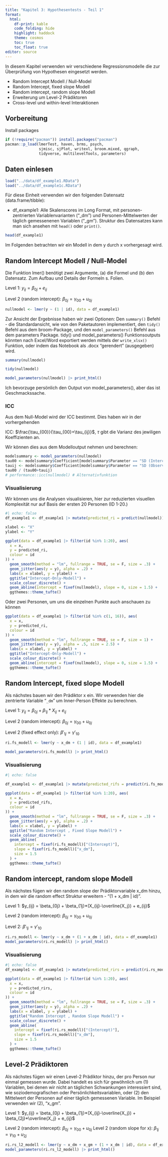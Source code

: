 ```yaml
---
title: "Kapitel 3: Hypothesentests - Teil 1"
format:
  html:
    df-print: kable
    code_folding: hide
    highlight: haddock
    theme: cosmos
    toc: true
    toc_float: true
editor: source
---
```


In diesem Kapitel verwenden wir verschiedene Regressionsmodelle die zur Überprüfung von Hypothesen eingesetzt werden.


- Random Intercept Modell / Null-Model
- Random Intercept, fixed slope Modell
- Random intercept, random slope Modell
- Erweiterung um Level-2 Prädiktoren
- Cross-level und within-level Interaktionen

## Vorbereitung

Install packages

```r
if (!require("pacman")) install.packages("pacman")
pacman::p_load(lmerTest, haven, brms, psych,
               sjmisc, sjPlot, writexl, broom.mixed, qgraph,
               tidyverse, multilevelTools, parameters)
```

## Daten einlesen

```r
load("../data/df_example1.RData")
load("../data/df_example1c.RData")

```

Für diese Einheit verwenden wir den folgenden Datensatz (data.frame/tibble):

-   df_example1: Alle Skalenscores im Long Format, mit personen-zentrierten Variablenvarianten ("_dm") und Personen-Mittelwerten der täglich gemessenenen Variablen ("_gm").
Struktur des Datensatzes kann man sich ansehen mit `head()` oder `print()`.

```r
head(df_example1)
```


Im Folgenden betrachten wir ein Modell in dem y durch x vorhergesagt wird.

## Random Intercept Modell / Null-Model

Die Funktion lmer() benötigt zwei Argumente, (a) die Formel und (b) den Datensatz. Zum Aufbau und Details der Formeln s. Folien.


Level 1: $y_{ij} = \beta_{0j} + e_{ij}$

Level 2 (random intercept): $\beta_{0j} = \gamma_{00} + u_{0j}$

```r
nullmodel <- lmer(y ~ (1 | id), data = df_example1)
```

Zur Ansicht der Ergebnisse haben wir zwei Optionen: Den `summary()` Befehl - die Standardansicht, wie von den Paketautoren implementiert, den `tidy()` Befehl aus dem broom-Package, und den `model_parameters()` Befehl aus dem parameters Package. tidy() und model_parameters() Funktionsoutputs könnten nach Excel/Word exportiert werden mittels der `write_xlsx()` Funktion, oder indem das Notebook als .docx "gerendert" (ausgegeben) wird.


```r
summary(nullmodel)
```

```r
tidy(nullmodel)
```

```r
model_parameters(nullmodel) |> print_html()
```

Ich bevorzuge persönlich den Output von model_parameters(), aber das ist Geschmackssache.

### ICC

Aus dem Null-Model wird der ICC bestimmt. Dies haben wir in der  vorhergehenden 

ICC: $\frac{\tau_{00}}{\tau_{00}+\tau_{ij}}$, $\tau$ gibt die Varianz des jewiligen Koeffizienten an.

Wir können dies aus dem Modelloutput nehmen und berechnen:

```r
modelsummary <- model_parameters(nullmodel)
tau00 <- modelsummary$Coefficient[modelsummary$Parameter == "SD (Intercept)"]^2
tauij <- modelsummary$Coefficient[modelsummary$Parameter == "SD (Observations)"]^2
tau00 / (tau00+tauij)
# performance::icc(nullmodel) # Alternativfunktion
```

### Visualisierung

Wir können uns die Analysen visualisieren, hier zur reduzierten visuellen Komplexität nur auf Basis der ersten 20 Personen (ID 1-20.)

```r
#| echo: false
df_example1 <- df_example1 |> mutate(predicted_ri = predict(nullmodel))

xlabel <- "X"
ylabel <- "Y"

ggplot(data = df_example1 |> filter(id %in% 1:20), aes(
  x = x,
  y = predicted_ri,
  colour = id
)) +
  geom_smooth(method = "lm", fullrange = TRUE, se = F, size = .3) +
  geom_jitter(aes(y = y), alpha = .2) +
  labs(x = xlabel, y = ylabel) +
  ggtitle("Intercept-Only-Modell") +
  scale_colour_discrete() +
  geom_abline(intercept = fixef(nullmodel), slope = 0, size = 1.5) +
  ggthemes::theme_tufte()
```

Oder zwei Personen, um uns die einzelnen Punkte auch anschauen zu können

```r
ggplot(data = df_example1 |> filter(id %in% c(1, 16)), aes(
  x = x,
  y = predicted_ri,
  colour = id
)) +
  geom_smooth(method = "lm", fullrange = TRUE, se = F, size = 1) +
  geom_jitter(aes(y = y), alpha = .5, size = 2.5) +
  labs(x = xlabel, y = ylabel) +
  ggtitle("Intercept-Only-Modell") +
  scale_colour_discrete() +
  geom_abline(intercept = fixef(nullmodel), slope = 0, size = 1.5) +
  ggthemes::theme_tufte()
```


## Random Intercept, fixed slope Modell

Als nächstes bauen wir den Prädiktor x ein. Wir verwenden hier die zentrierte Variable "`_dm`" um Inner-Person Effekte zu berechnen.

Level 1: $y_{ij} = \beta_{0j} + \beta_{1j}*X_{ij} + e_{ij}$

Level 2 (random intercept): $\beta_{0j} = \gamma_{00} + u_{0j}$

Level 2 (fixed effect only): $\beta'_{1j} = \gamma'_{10}$

```r
ri.fs_modell <- lmer(y ~ x_dm + (1 | id), data = df_example1)
```

```r
model_parameters(ri.fs_modell) |> print_html()
```

### Visualisierung

```r
#| echo: false

df_example1 <- df_example1 |> mutate(predicted_rifs = predict(ri.fs_modell))

ggplot(data = df_example1 |> filter(id %in% 1:20), aes(
  x = x,
  y = predicted_rifs,
  colour = id
)) +
  geom_smooth(method = "lm", fullrange = TRUE, se = F, size = .3) +
  geom_jitter(aes(y = y), alpha = .2) +
  labs(x = xlabel, y = ylabel) +
  ggtitle("Random Intercept , Fixed Slope Modell") +
  scale_colour_discrete() +
  geom_abline(
    intercept = fixef(ri.fs_modell)["(Intercept)"],
    slope = fixef(ri.fs_modell)["x_dm"],
    size = 1.5
  ) +
  ggthemes::theme_tufte()
```


## Random intercept, random slope Modell

Als nächstes fügen wir den random slope der Prädiktorvariable x_dm hinzu, in dem wir die random effect Struktur erweitern - "(1 + x_dm | id)".

Level 1: $y_{ij} = \beta_{0j} + \beta_{1j}*(X_{ij}-\overline{X_j}) + e_{ij}$

Level 2 (random intercept): $\beta_{0j} = \gamma_{00} + u_{0j}$

Level 2: $\beta'_{1j} = \gamma'_{10}$

```r
ri.rs_modell <- lmer(y ~ x_dm + (1 + x_dm | id), data = df_example1)
model_parameters(ri.rs_modell) |> print_html()
```


### Visualisierung

```r
#| echo: false
df_example1 <- df_example1 |> mutate(predicted_rirs = predict(ri.rs_modell))

ggplot(data = df_example1 |> filter(id %in% 1:20), aes(
  x = x,
  y = predicted_rirs,
  colour = id
)) +
  geom_smooth(method = "lm", fullrange = TRUE, se = F, size = .3) +
  geom_jitter(aes(y = y), alpha = .2) +
  labs(x = xlabel, y = ylabel) +
  ggtitle("Random Intercept , Random Slope Modell") +
  scale_colour_discrete() +
  geom_abline(
    intercept = fixef(ri.rs_modell)["(Intercept)"],
    slope = fixef(ri.rs_modell)["x_dm"],
    size = 1.5
  ) +
  ggthemes::theme_tufte()
```


## Level-2 Prädiktoren

Als nächstes fügen wir einen Level-2 Prädiktor hinzu, der pro Person nur einmal gemessen wurde. Dabei handelt es sich für gewöhnlich um (1) Variablen, bei denen wir nicht an täglichen Schwankungen interessiert sind, wie soziodemografischen oder Persönlichkeitsvariablen, oder (2) den Mittelwert der Personen auf einer täglich gemessenen Variable. Im Beispiel verwenden wir (2), "x_gm".

Level 1: $y_{ij} = \beta_{0j} + \beta_{1j}*(X_{ij}-\overline{X_j}) + \beta_{2j}*\overline{X_j} + e_{ij}$

Level 2 (random intercept): $\beta_{0j} = \gamma_{00} + u_{0j}$
Level 2 (random slope for x): $\beta_{1j} = \gamma_{10} + u_{2j}$

```r
ri.rs_l2_modell <- lmer(y ~ x_dm + x_gm + (1 + x_dm | id), data = df_example1)
model_parameters(ri.rs_l2_modell) |> print_html()
```


 